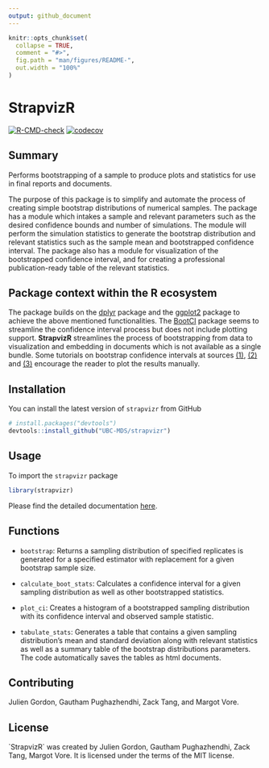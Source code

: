 ```yaml
---
output: github_document
---
```


<!-- README.md is generated from README.Rmd. Please edit that file -->

```r
knitr::opts_chunk$set(
  collapse = TRUE,
  comment = "#>",
  fig.path = "man/figures/README-",
  out.width = "100%"
)
```

# StrapvizR

<!-- badges: start -->

[![R-CMD-check](https://github.com/UBC-MDS/strapR/workflows/R-CMD-check/badge.svg)](https://github.com/UBC-MDS/strapR/actions)
[![codecov](https://codecov.io/gh/UBC-MDS/strapvizr/branch/main/graph/badge.svg?token=xcNw6kZVgS)](https://codecov.io/gh/UBC-MDS/strapvizr)
<!-- badges: end -->

## Summary

Performs bootstrapping of a sample to produce plots and statistics for use in final reports and documents.

The purpose of this package is to simplify and automate the process of creating simple bootstrap distributions of numerical samples. The package has a module which intakes a sample and relevant parameters such as the desired confidence bounds and number of simulations. The module will perform the simulation statistics to generate the bootstrap distribution and relevant statistics such as the sample mean and bootstrapped confidence interval. The package also has a module for visualization of the bootstrapped confidence interval, and for creating a professional publication-ready table of the relevant statistics.

## Package context within the R ecosystem

The package builds on the [dplyr](https://cran.r-project.org/web/packages/dplyr/) package and the [ggplot2](https://cran.r-project.org/web/packages/ggplot2/) package to achieve the above mentioned functionalities. The [BootCI](https://rdrr.io/cran/DescTools/man/BootCI.html) package seems to streamline the confidence interval process but does not include plotting support. **StrapvizR** streamlines the process of bootstrapping from data to visualization and embedding in documents which is not available as a single bundle. Some tutorials on bootstrap confidence intervals at sources [(1)](https://moderndive.com/8-confidence-intervals.html), [(2)](http://pages.stat.wisc.edu/~larget/stat302/chap3.pdf) and [(3)](https://www.geeksforgeeks.org/bootstrap-confidence-interval-with-r-programming/) encourage the reader to plot the results manually.

## Installation

You can install the latest version of `strapvizr` from GitHub

``` r
# install.packages("devtools")
devtools::install_github("UBC-MDS/strapvizr")
```

## Usage

To import the `strapvizr` package

```r
library(strapvizr)
```

Please find the detailed documentation [here](https://ubc-mds.github.io/strapvizr/).

## Functions

-   `bootstrap`: Returns a sampling distribution of specified replicates is generated for a specified estimator with replacement for a given bootstrap sample size.

-   `calculate_boot_stats`: Calculates a confidence interval for a given sampling distribution as well as other bootstrapped statistics.

-   `plot_ci`: Creates a histogram of a bootstrapped sampling distribution with its confidence interval and observed sample statistic.

-   `tabulate_stats`: Generates a table that contains a given sampling distribution's mean and standard deviation along with relevant statistics as well as a summary table of the bootstrap distributions parameters. The code automatically saves the tables as html documents.

## Contributing

Julien Gordon, Gautham Pughazhendhi, Zack Tang, and Margot Vore.

## License

\`StrapvizR\` was created by Julien Gordon, Gautham Pughazhendhi, Zack Tang, Margot Vore. It is licensed under the terms of the MIT license.
